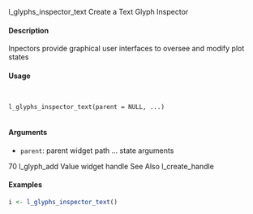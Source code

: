
l_glyphs_inspector_text
Create a Text Glyph Inspector

#### Description 

Inpectors provide graphical user interfaces to oversee and modify plot states

#### Usage
<pre><code>

l_glyphs_inspector_text(parent = NULL, ...)

</code></pre>
#### Arguments 

* ``parent ``:  parent widget path
... state arguments 

70 l_glyph_add
Value
widget handle
See Also
l_create_handle

#### Examples 
```r
i <- l_glyphs_inspector_text()
```

